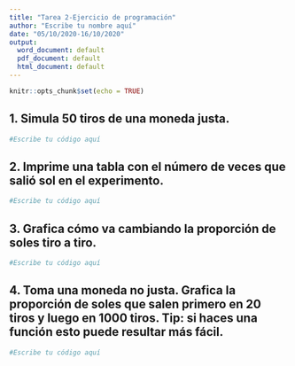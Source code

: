 ```yaml
---
title: "Tarea 2-Ejercicio de programación"
author: "Escribe tu nombre aquí"
date: "05/10/2020-16/10/2020"
output:
  word_document: default
  pdf_document: default
  html_document: default
---
```


```r
knitr::opts_chunk$set(echo = TRUE)
```

## 1. Simula 50 tiros de una moneda justa. 
```r
#Escribe tu código aquí
```

## 2. Imprime una tabla con el número de veces que salió sol en el experimento.
```r
#Escribe tu código aquí
```

## 3. Grafica cómo va cambiando la proporción de soles tiro a tiro.
```r
#Escribe tu código aquí
```

## 4. Toma una moneda no justa. Grafica la proporción de soles que salen primero en 20 tiros y luego en 1000 tiros. Tip: si haces una función esto puede resultar más fácil.
```r
#Escribe tu código aquí
```

